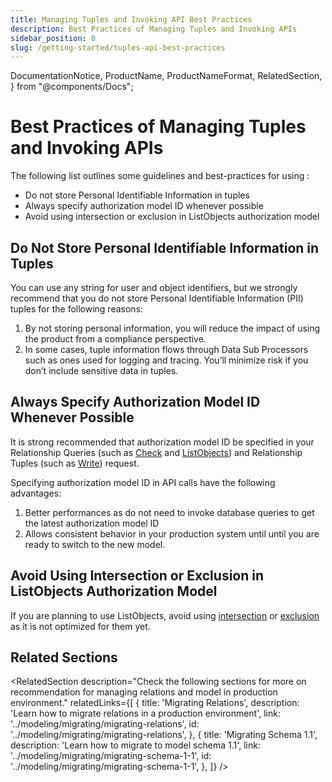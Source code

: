 ```yaml
---
title: Managing Tuples and Invoking API Best Practices
description: Best Practices of Managing Tuples and Invoking APIs
sidebar_position: 8
slug: /getting-started/tuples-api-best-practices
---
```


  DocumentationNotice,
  ProductName,
  ProductNameFormat,
  RelatedSection,
} from "@components/Docs";

# Best Practices of Managing Tuples and Invoking APIs

<DocumentationNotice />

The following list outlines some guidelines and best-practices for using <ProductName format={ProductNameFormat.ShortForm}/>:

- Do not store Personal Identifiable Information in tuples
- Always specify authorization model ID whenever possible
- Avoid using intersection or exclusion in ListObjects authorization model

## Do Not Store Personal Identifiable Information in Tuples

You can use any string for user and object identifiers, but we strongly recommend that you do not store Personal Identifiable Information (PII) tuples for the following reasons:

1. By not storing personal information, you will reduce the impact of using the product from a compliance perspective.
2. In some cases, tuple information flows through Data Sub Processors such as ones used for logging and tracing. You’ll minimize risk if you don’t include sensitive data in tuples.

## Always Specify Authorization Model ID Whenever Possible

It is strong recommended that authorization model ID be specified in your Relationship Queries (such as [Check](./perform-check.mdx) and [ListObjects](../interacting/relationship-queries.mdx#listobjects)) and Relationship Tuples (such as [Write](./update-tuples.mdx)) request.

Specifying authorization model ID in API calls have the following advantages:
1. Better performances as <ProductName format={ProductNameFormat.ShortForm}/> do not need to invoke database queries to get the latest authorization model ID 
2. Allows consistent behavior in your production system until until you are ready to switch to the new model.

## Avoid Using Intersection or Exclusion in ListObjects Authorization Model

If you are planning to use ListObjects, avoid using [intersection](../configuration-language.mdx#the-intersection-operator) or [exclusion](../configuration-language.mdx#the-exclusion-operator) as it is not optimized for them yet.

## Related Sections

<RelatedSection
  description="Check the following sections for more on recommendation for managing relations and model in production environment."
  relatedLinks={[
    {
      title: 'Migrating Relations',
      description: 'Learn how to migrate relations in a production environment',
      link: '../modeling/migrating/migrating-relations',
      id: '../modeling/migrating/migrating-relations',
    },
    {
      title: 'Migrating Schema 1.1',
      description: 'Learn how to migrate to model schema 1.1',
      link: '../modeling/migrating/migrating-schema-1-1',
      id: '../modeling/migrating/migrating-schema-1-1',
    },
  ]}
/>
